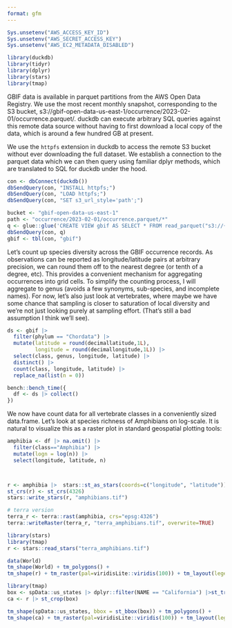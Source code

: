 ```yaml
---
format: gfm
---
```


```r
Sys.unsetenv("AWS_ACCESS_KEY_ID")
Sys.unsetenv("AWS_SECRET_ACCESS_KEY")
Sys.unsetenv("AWS_EC2_METADATA_DISABLED")

```

```r
library(duckdb)
library(tidyr)
library(dplyr)
library(stars)
library(tmap)
```

GBIF data is available in parquet partitions from the AWS Open Data Registry. We use the most recent monthly snapshot, corresponding to the S3 bucket, s3://gbif-open-data-us-east-1/occurrence/2023-02-01/occurrence.parquet/. duckdb can execute arbitrary SQL queries against this remote data source without having to first download a local copy of the data, which is around a few hundred GB at present.

We use the `httpfs` extension in duckdb to access the remote S3 bucket without ever downloading the full dataset.
We establish a connection to the parquet data which we can then query using familiar dplyr methods, which
are translated to SQL for duckdb under the hood.

```r

con <- dbConnect(duckdb())
dbSendQuery(con, "INSTALL httpfs;")
dbSendQuery(con, "LOAD httpfs;")
dbSendQuery(con, "SET s3_url_style='path';")

bucket <- "gbif-open-data-us-east-1"
path <- "occurrence/2023-02-01/occurrence.parquet/*"
q <- glue::glue('CREATE VIEW gbif AS SELECT * FROM read_parquet("s3://{bucket}/{path}")')
dbSendQuery(con, q)
gbif <- tbl(con, "gbif")
```


Let's count up species diversity across the GBIF occurrence records. As observations can be reported as longitude/latitude pairs at arbitrary precision, we can round them off to the nearest degree (or tenth of a degree, etc). This provides a convenient mechanism for aggregating occurrences into grid cells. To simplify the counting process, I will aggregate to genus (avoids a few synonyms, sub-species, and incomplete names). For now, let's also just look at vertebrates, where maybe we have some chance that sampling is closer to saturation of local diversity and we're not just looking purely at sampling effort. (That's still a bad assumption I think we'll see).



```r
ds <- gbif |> 
  filter(phylum == "Chordata") |>
  mutate(latitude = round(decimallatitude,1L),
         longitude = round(decimallongitude,1L)) |> 
  select(class, genus, longitude, latitude) |>
  distinct() |>
  count(class, longitude, latitude) |> 
  replace_na(list(n = 0)) 

bench::bench_time({
  df <- ds |> collect()
})
```

We now have count data for all vertebrate classes in a conveniently sized data.frame.
Let's look at species richness of Amphibians on log-scale.  It is natural to 
visualize this as a raster plot in standard geospatial plotting tools:

```r
amphibia <- df |> na.omit() |> 
  filter(class=="Amphibia") |> 
  mutate(logn = log(n)) |> 
  select(longitude, latitude, n)



r <- amphibia |>  stars::st_as_stars(coords=c("longitude", "latitude"))
st_crs(r) <- st_crs(4326)
stars::write_stars(r, "amphibians.tif")
```

```r
# terra version
terra_r <- terra::rast(amphibia, crs="epsg:4326")
terra::writeRaster(terra_r, "terra_amphibians.tif", overwrite=TRUE)
```


```r
library(stars)
library(tmap)
r <- stars::read_stars("terra_amphibians.tif") 

data(World)
tm_shape(World) + tm_polygons() + 
tm_shape(r) + tm_raster(pal=viridisLite::viridis(100)) + tm_layout(legend.position = c("left","bottom"))
```



```r
library(tmap)
box <- spData::us_states |> dplyr::filter(NAME == "California") |>st_transform(st_crs(r))
ca <- r |> st_crop(box)

tm_shape(spData::us_states, bbox = st_bbox(box)) + tm_polygons() + 
tm_shape(ca) + tm_raster(pal=viridisLite::viridis(100)) + tm_layout(legend.position = c("left","bottom"))
```




